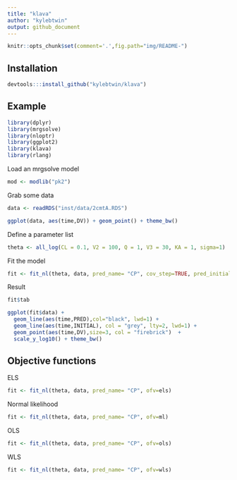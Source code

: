 ```yaml
---
title: "klava"
author: "kylebtwin"
output: github_document
---
```


```r
knitr::opts_chunk$set(comment='.',fig.path="img/README-")

```

## Installation
```r
devtools:::install_github("kylebtwin/klava")
```

## Example

```r
library(dplyr)
library(mrgsolve)
library(nloptr)
library(ggplot2)
library(klava)
library(rlang)
```


Load an mrgsolve model
```r
mod <- modlib("pk2")
```

Grab some data
```r
data <- readRDS("inst/data/2cmtA.RDS")

ggplot(data, aes(time,DV)) + geom_point() + theme_bw()
```

Define a parameter list
```r
theta <- all_log(CL = 0.1, V2 = 100, Q = 1, V3 = 30, KA = 1, sigma=1)
```

Fit the model

```r
fit <- fit_nl(theta, data, pred_name= "CP", cov_step=TRUE, pred_initial=TRUE)
```

Result
```r
fit$tab
```



```r
ggplot(fit$data) + 
  geom_line(aes(time,PRED),col="black", lwd=1) +
  geom_line(aes(time,INITIAL), col = "grey", lty=2, lwd=1) + 
  geom_point(aes(time,DV),size=3, col = "firebrick")  + 
  scale_y_log10() + theme_bw()
```


## Objective functions

ELS
```r
fit <- fit_nl(theta, data, pred_name= "CP", ofv=els)
```

Normal likelihood
```r
fit <- fit_nl(theta, data, pred_name= "CP", ofv=ml)
```

OLS
```r
fit <- fit_nl(theta, data, pred_name= "CP", ofv=ols)
```

WLS
```r
fit <- fit_nl(theta, data, pred_name= "CP", ofv=wls)
```
